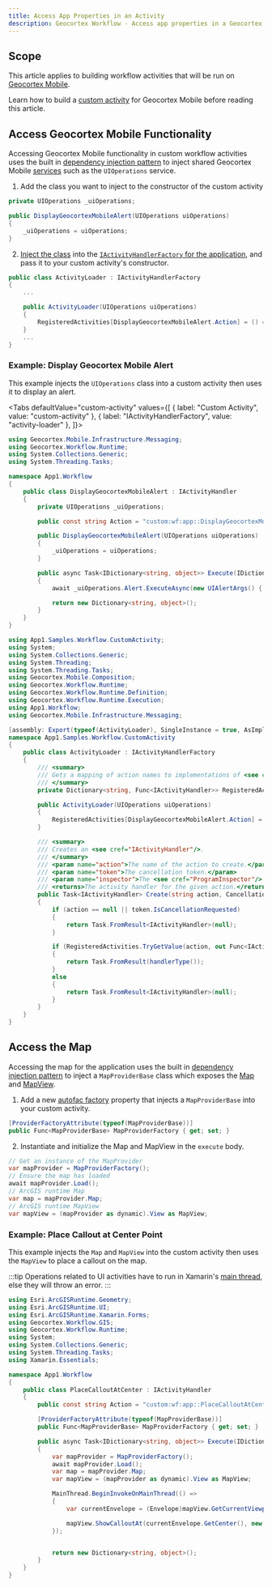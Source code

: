 ```yaml
---
title: Access App Properties in an Activity
description: Geocortex Workflow - Access app properties in a Geocortex Mobile workflow activity
---
```



## Scope

This article applies to building workflow activities that will be run on [Geocortex Mobile](https://www.geocortex.com/products/gxm/).

<MobilePrereqs />

Learn how to build a [custom activity](implement-custom-activity-mobile.mdx) for Geocortex Mobile before reading this article.

## Access Geocortex Mobile Functionality

Accessing Geocortex Mobile functionality in custom workflow activities uses the built in [dependency injection pattern](../mobile/dependency-injection.mdx) to inject shared Geocortex Mobile [services](../mobile/concepts-components-services.mdx) such as the `UIOperations` service.

1. Add the class you want to inject to the constructor of the custom activity

```csharp
private UIOperations _uiOperations;

public DisplayGeocortexMobileAlert(UIOperations uiOperations)
{
    _uiOperations = uiOperations;
}
```

2. [Inject the class](../mobile/dependency-injection.mdx) into the [`IActivityHandlerFactory` for the application](implement-custom-activity-mobile.mdx#register-the-activity-with-the-iactivityhandlerfactory), and pass it to your custom activity's constructor.

```csharp
public class ActivityLoader : IActivityHandlerFactory
{
    ...

    public ActivityLoader(UIOperations uiOperations)
    {
        RegisteredActivities[DisplayGeocortexMobileAlert.Action] = () => new DisplayGeocortexMobileAlert(uiOperations);
    }
    ...
}
```

### Example: Display Geocortex Mobile Alert

This example injects the `UIOperations` class into a custom activity then uses it to display an alert.

<Tabs
  defaultValue="custom-activity"
  values={[
    { label: "Custom Activity", value: "custom-activity" },
    { label: "IActivityHandlerFactory", value: "activity-loader" },
  ]}>
<TabItem value="custom-activity">

```csharp
using Geocortex.Mobile.Infrastructure.Messaging;
using Geocortex.Workflow.Runtime;
using System.Collections.Generic;
using System.Threading.Tasks;

namespace App1.Workflow
{
    public class DisplayGeocortexMobileAlert : IActivityHandler
    {
        private UIOperations _uiOperations;

        public const string Action = "custom:wf:app::DisplayGeocortexMobileAlert";

        public DisplayGeocortexMobileAlert(UIOperations uiOperations)
        {
            _uiOperations = uiOperations;
        }

        public async Task<IDictionary<string, object>> Execute(IDictionary<string, object> inputs, IActivityContext context)
        {
            await _uiOperations.Alert.ExecuteAsync(new UIAlertArgs() { Title = "It's dangerous to go alone.", Message = "Take this!", ButtonText = "*take sword*" });

            return new Dictionary<string, object>();
        }
    }
}
```

</TabItem>
<TabItem value="activity-loader">

```csharp
using App1.Samples.Workflow.CustomActivity;
using System;
using System.Collections.Generic;
using System.Threading;
using System.Threading.Tasks;
using Geocortex.Mobile.Composition;
using Geocortex.Workflow.Runtime;
using Geocortex.Workflow.Runtime.Definition;
using Geocortex.Workflow.Runtime.Execution;
using App1.Workflow;
using Geocortex.Mobile.Infrastructure.Messaging;

[assembly: Export(typeof(ActivityLoader), SingleInstance = true, AsImplementedInterfaces = true)]
namespace App1.Samples.Workflow.CustomActivity
{
    public class ActivityLoader : IActivityHandlerFactory
    {
        /// <summary>
        /// Gets a mapping of action names to implementations of <see cref="IActivityHandler"/>s.
        /// </summary>
        private Dictionary<string, Func<IActivityHandler>> RegisteredActivities { get; } = new Dictionary<string, Func<IActivityHandler>>();

        public ActivityLoader(UIOperations uiOperations)
        {
            RegisteredActivities[DisplayGeocortexMobileAlert.Action] = () => new DisplayGeocortexMobileAlert(uiOperations);
        }

        /// <summary>
        /// Creates an <see cref="IActivityHandler"/>.
        /// </summary>
        /// <param name="action">The name of the action to create.</param>
        /// <param name="token">The cancellation token.</param>
        /// <param name="inspector">The <see cref="ProgramInspector"/> for the program.</param>
        /// <returns>The activity handler for the given action.</returns>
        public Task<IActivityHandler> Create(string action, CancellationToken token, ProgramInspector inspector = null)
        {
            if (action == null || token.IsCancellationRequested)
            {
                return Task.FromResult<IActivityHandler>(null);
            }

            if (RegisteredActivities.TryGetValue(action, out Func<IActivityHandler> handlerType))
            {
                return Task.FromResult(handlerType());
            }
            else
            {
                return Task.FromResult<IActivityHandler>(null);
            }
        }
    }
}
```

</TabItem>
</Tabs>

## Access the Map

Accessing the map for the application uses the built in [dependency injection pattern](../mobile/dependency-injection.mdx) to inject a `MapProviderBase` class which exposes the [Map](https://developers.arcgis.com/net/latest/uwp/api-reference/html/T_Esri_ArcGISRuntime_Mapping_Map.htm) and [MapView](https://developers.arcgis.com/net/latest/uwp/api-reference/html/T_Esri_ArcGISRuntime_UI_Controls_MapView.htm).

1. Add a new [autofac factory](https://autofaccn.readthedocs.io/en/latest/resolve/relationships.html#dynamic-instantiation-func-b) property that injects a `MapProviderBase` into your custom activity.

```csharp
[ProviderFactoryAttribute(typeof(MapProviderBase))]
public Func<MapProviderBase> MapProviderFactory { get; set; }
```

2. Instantiate and initialize the Map and MapView in the `execute` body.

```csharp
// Get an instance of the MapProvider
var mapProvider = MapProviderFactory();
// Ensure the map has loaded
await mapProvider.Load();
// ArcGIS runtime Map
var map = mapProvider.Map;
// ArcGIS runtime MapView
var mapView = (mapProvider as dynamic).View as MapView;
```

### Example: Place Callout at Center Point

This example injects the `Map` and `MapView` into the custom activity then uses the `MapView` to place a callout on the map.

:::tip
Operations related to UI activities have to run in Xamarin's [main thread](https://docs.microsoft.com/en-us/xamarin/essentials/main-thread), else they will throw an error.
:::

```csharp
using Esri.ArcGISRuntime.Geometry;
using Esri.ArcGISRuntime.UI;
using Esri.ArcGISRuntime.Xamarin.Forms;
using Geocortex.Workflow.GIS;
using Geocortex.Workflow.Runtime;
using System;
using System.Collections.Generic;
using System.Threading.Tasks;
using Xamarin.Essentials;

namespace App1.Workflow
{
    public class PlaceCalloutAtCenter : IActivityHandler
    {
        public const string Action = "custom:wf:app::PlaceCalloutAtCenter";

        [ProviderFactoryAttribute(typeof(MapProviderBase))]
        public Func<MapProviderBase> MapProviderFactory { get; set; }

        public async Task<IDictionary<string, object>> Execute(IDictionary<string, object> inputs, IActivityContext context)
        {
            var mapProvider = MapProviderFactory();
            await mapProvider.Load();
            var map = mapProvider.Map;
            var mapView = (mapProvider as dynamic).View as MapView;

            MainThread.BeginInvokeOnMainThread(() =>
            {
                var currentEnvelope = (Envelope)mapView.GetCurrentViewpoint(Esri.ArcGISRuntime.Mapping.ViewpointType.BoundingGeometry).TargetGeometry;

                mapView.ShowCalloutAt(currentEnvelope.GetCenter(), new CalloutDefinition("Hey!", "Listen!"));
            });


            return new Dictionary<string, object>();
        }
    }
}
```
